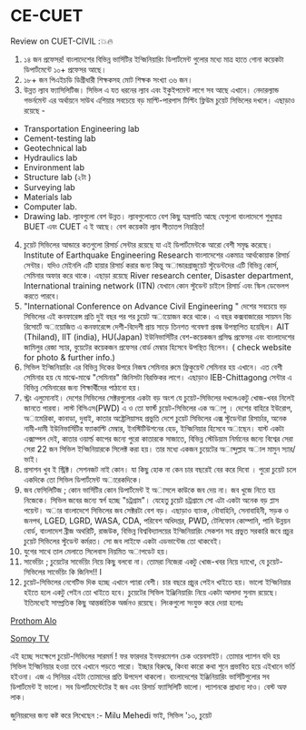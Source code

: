 
# CE-CUET

Review on CUET-CIVIL :💥🔥

1. ১৪ জন প্রফেসর!  বাংলাদেশের বিভিন্ন ভার্সিটির ইন্জিনিয়ারিং ডিপার্টমেন্ট গুলোর মধ্যে মাত্র হাতে গোনা কয়েকটা ডিপার্টমেন্টে ১০+ প্রফেসর আছে। 
2.  ১৮+ জন পিএইচডি ডিগ্রীধারী শিক্ষকসহ মোট শিক্ষক সংখ্যা ৩৬ জন। 
3. উন্নত ল্যাব ফ্যাসিলিটিজ।  সিভিল এ যত ধরনের ল্যাব এবং ইকুইপমেন্ট লাগে সব আছে এখানে। নেদারল্যান্ড গভর্নমেন্ট এর অর্থায়নে সাউথ এশিয়ার সবচেয়ে বড় মাল্টি-পারপাস টিল্টিং ফ্লিউম চুয়েট সিভিলের দখলে। এছাড়াও রয়েছে - 
*  Transportation Engineering lab
* Cement-testing lab
* Geotechnical lab 
* Hydraulics  lab
* Environment lab 
* Structure lab (২টা )  
* Surveying lab 
* Materials lab
* Computer lab.
* Drawing lab. 
ল্যাবগুলো বেশ উন্নত।   ল্যাবগুলোতে  বেশ কিছু যন্ত্রপাতি আছে যেগুলো বাংলাদেশে শুধুমাত্র  BUET এবং CUET  এ ই আছে। বেশ কয়েকটা ল্যাব শীতাতপ নিয়ন্ত্রিত!  
4. চুয়েট সিভিলের আন্ডারে কতগুলো রিসার্চ সেন্টার রয়েছে যা এই ডিপার্টমেন্টকে আরো বেশী সমৃদ্ধ করেছে। Institute of Earthquake Engineering Research বাংলাদেশের একমাত্র আর্থকোয়াক রিসার্চ সেন্টার।  যদিও মেইনলি এটি হায়ার রিসার্চ করার জন্য কিন্তু অান্ডারগ্রাজুয়েট  স্টুডেন্টদের এটি বিভিন্ন কোর্স, সেমিনার অফার করে থাকে।  এছাড়া রয়েছে River research center,  Disaster department,  International training network (ITN) যেখানে কোন স্টুডেন্ট চাইলে রিসার্চ এবং স্কিল ডেভেলপ করতে পারবে। 
5. "International Conference on Advance Civil Engineering "  দেশের সবচেয়ে বড় সিভিলের এই কনফারেন্স প্রতি দুই বছর পর পর চুয়েট অায়োজন করে থাকে। এ বছর কক্সবাজারের সায়মন বিচ রিসোর্টে  অায়োজিত  এ কনফারেন্সে দেশী-বিদেশী প্রায় সাড়ে তিনশত গবেষণা প্রবন্ধ উপস্থাপিত হয়েছিল। AIT (Thiland),  IIT (india),  HU(Japan)   ইউনিভার্সিটির বেশ-কয়েকজন প্রসিদ্ধ প্রফেসর এবং বাংলাদেশের জামিলুর রেজা স্যার,  বুয়েটের কয়েকজন প্রফেসর বোর্ড মেম্বার হিসেবে  উপস্থিত ছিলেন। ( check website for  photo & further info.)  
6.  সিভিল ইন্জিনিয়ারিং এর বিভিন্ন দিকের উপরে নিজস্ব সেমিনার রুমে ফ্রিকুয়েন্ট সেমিনার হয় এখানে। এত বেশী সেমিনার হয় যে মাঝে-মাঝে "সেমিনার" জিনিসটা বিরক্তিকর লাগে। এছাড়াও IEB-Chittagong সেন্টার এ বিভিন্ন সেমিনারের জন্য শিক্ষার্থীদের পাঠানো হয়। 
7. স্ট্রং এলুমোনাই।  দেশের সিভিলের সেক্টরগুলোর একটা বড় অংশ যে  চুয়েট-সিভিলের দখলেএকটু খোজ-খবর নিলেই জানতে পারবা।  লাস্ট বিসিএস(PWD) এ ও তো ফার্স্ট চুয়েট-সিভিলের এক অাপু ।   দেশের বাহিরে ইউরোপ,  অামেরিকা,  কানাডা, দুবাই, কাতার  অষ্ট্রেলিয়াসহ প্রভুতি দেশে চুয়েট সিভিলের এক্স  স্টুডেন্টরা রিসার্চার,  অনেক নামী-দামী  ইউনিভার্সিটির ফ্যাকাল্টি মেম্বার,  ইনস্টিটিউশনের হেড,   ইন্জিনিয়ার হিসেবে অাছেন। যাস্ট একটা এক্সাম্পল দেই,  কাতার ওয়ার্ল্ড কাপের জন্যে পুরো কাতারকে সাজাতে,  বিভিন্ন স্টেডিয়াম নির্মানের জন্যে বিশ্বের সেরা সেরা 22 জন সিভিল ইন্জিনিয়ারকে সিলেক্ট করা হয়। তার মধ্যে একজন চুয়েটের অাব্দুল্লাহ অাল  মামুন স্যার/ভাই।
8. প্রসাশন খুব ই স্ট্রিক্ট। সেশনজট নাই কোন।  যা কিছু  হোক না কেন চার বছরেই বের করে দিবো । পুরো চুয়েট চলে একদিকে তো সিভিল ডিপার্টমেন্ট অারেকদিকে।
9. জব ফেসিলিটিজ ;  কোন ভার্সিটির কোন ডিপার্টমেন্ট ই অাসলে কাউকে জব দেয় না। জব  খুজে নিতে হয় নিজেকে।
সিভিল জবের জন্যে স্বর্গ হচ্ছে  "চট্রগ্রাম"।  যেহেতু চুয়েট চট্রগ্রামে  সো এটা একটা অনেক বড় প্লাস পয়েন্ট।  অার বাংলাদেশে  সিভিলের জব  সেক্টরটা বেশ বড়।  এছাড়াও ব্যাংক,  নৌবাহিনি,  সেনাবাহিনী,  সড়ক ও জনপথ,  LGED, LGRD, WASA,  CDA, পরিবেশ অধিদপ্তর,  PWD,  টেলিফোন কোম্পানি,  পানি উন্নয়ন বোর্ড,  বাংলাদেশ ব্রীজ অথরিটি, রাজউক, বিভিন্ন বিশ্ববিদ্যালয়ের ইন্জিনিয়ারিং সেকশন সহ প্রভুত সরকারি জবে প্রচুর চুয়েট সিভিলের স্টুডেন্ট কর্মরত।  সো জব লাইফে একটা এডভান্টেজ তো থাকবেই। 
10. যুগের সাথে তাল মেলাতে  সিলেবাস নিয়মিত অাপডেট হয়।
11.  সার্ভেয়িং ; চুয়েটের সার্ভেয়িং নিয়ে কিছু বলবো না। তোমরা নিজেরা  একটু খোজ-খবর নিয়ে দ্যাখো, যে  চুয়েট-সিভিলের সার্ভেয়িং কি জিনিস!!  l
12. চুয়েট-সিভিলের নেগেটিভ দিক হচ্ছে এখানে প্যারা বেশী।  চার বছরে প্রচুর পেইন খাইতে হয়। ভালো ইন্জিনিয়ার হইতে হলে একটু পেইন তো খাইতে হবে।
চুয়েটের সিভিল ইঞ্জিনিয়ারিং নিয়ে একটা আলাদা সুনাম রয়েছে। ইতিমধ্যেই সাম্প্রতিক কিছু আন্তর্জাতিক অর্জনও রয়েছে। লিংকগুলো সংযুক্ত করে দেয়া হলোঃ 

[Prothom Alo](https://www.prothomalo.com/feature/shapno/%E0%A6%AA%E0%A7%81%E0%A6%B0%E0%A6%95%E0%A7%8C%E0%A6%B6%E0%A6%B2%E0%A7%87%E0%A6%B0-%E0%A6%AA%E0%A7%81%E0%A6%B0%E0%A6%B8%E0%A7%8D%E0%A6%95%E0%A6%BE%E0%A6%B0-%E0%A6%9A%E0%A7%81%E0%A7%9F%E0%A7%87%E0%A6%9F%E0%A7%87%E0%A6%B0)

[Somoy TV](https://www.somoynews.tv/news/2021-10-26/%E0%A6%87%E0%A6%95%E0%A7%8B-%E0%A6%95%E0%A6%82%E0%A6%95%E0%A7%8D%E0%A6%B0%E0%A6%BF%E0%A6%9F-%E0%A6%AA%E0%A7%8D%E0%A6%B0%E0%A6%A4%E0%A6%BF%E0%A6%AF%E0%A7%8B%E0%A6%97%E0%A6%BF%E0%A6%A4%E0%A6%BE%E0%A7%9F-%E0%A6%AC%E0%A6%BF%E0%A6%B6%E0%A7%8D%E0%A6%AC%E0%A6%B8%E0%A7%87%E0%A6%B0%E0%A6%BE-%E0%A6%9A%E0%A7%81%E0%A7%9F%E0%A7%87%E0%A6%9F)

এই হচ্ছে সংক্ষেপে  চুয়েট-সিভিলের সারমর্ম ! ফর ফারদার ইনফরমেশন চেক ওয়েবসাইট।  তোমার প্যাশন যদি হয় সিভিল ইন্জিনিয়ার হওয়া তবে এখানে পড়তে পারো। ইচ্ছার বিরুদ্ধে,  কিংবা কারো কথা শুনে প্রভাবিত হয়ে এইখানে ভর্তি হইওনা। এজ এ সিনিয়র এইটা তোমাদের প্রতি উপদেশ থাকলো।  বাংলাদেশের ইঞ্জিনিয়ারিং ভার্সিটিগুলোর সব ডিপার্টমেন্ট ই ভালো। সব ডিপার্টমেন্টেটের ই জব এবং রিসার্চ ফ্যাসিলিটি ভালো। প্যাশনকে প্রাধান্য দাও। বেস্ট অফ লাক।

জুনিয়রদের জন্য কষ্ট করে লিখেছেন :- 
Milu Mehedi ভাই, সিভিল '১৩, চুয়েট
